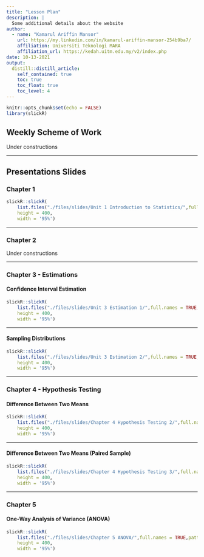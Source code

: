 ```yaml
---
title: "Lesson Plan"
description: |
  Some additional details about the website
author: 
  - name: "Kamarul Ariffin Mansor"
    url: https://my.linkedin.com/in/kamarul-ariffin-mansor-254b9ba7/
    affiliation: Universiti Teknologi MARA
    affiliation_url: https://kedah.uitm.edu.my/v2/index.php
date: 10-13-2021
output: 
  distill::distill_article:
    self_contained: true
    toc: true
    toc_float: true
    toc_level: 4
---
```


```r
knitr::opts_chunk$set(echo = FALSE)
library(slickR)
```

## Weekly Scheme of Work  

Under constructions  

***  

## Presentations Slides  

### Chapter 1  

```r
slickR::slickR(
    list.files("./files/slides/Unit 1 Introduction to Statistics/",full.names = TRUE,pattern = 'jpg'),
    height = 400,
    width = '95%')
```  

***  

### Chapter 2  

Under constructions  

***  

### Chapter 3 - Estimations  

#### Confidence Interval Estimation  

```r
slickR::slickR(
    list.files("./files/slides/Unit 3 Estimation 1/",full.names = TRUE,pattern = 'jpg'),
    height = 400,
    width = '95%')
```  

***  

#### Sampling Distributions  

```r
slickR::slickR(
    list.files("./files/slides/Unit 3 Estimation 2/",full.names = TRUE,pattern = 'jpg'),
    height = 400,
    width = '95%')
```

***  

### Chapter 4 - Hypothesis Testing  

#### Difference Between Two Means  

```r
slickR::slickR(
    list.files("./files/slides/Chapter 4 Hypothesis Testing 2/",full.names = TRUE,pattern = 'jpg'),
    height = 400,
    width = '95%')
```

***  

#### Difference Between Two Means (Paired Sample)  

```r
slickR::slickR(
    list.files("./files/slides/Chapter 4 Hypothesis Testing 3/",full.names = TRUE,pattern = 'jpg'),
    height = 400,
    width = '95%')
```  

***  

### Chapter 5  

#### One-Way Analysis of Variance (ANOVA)  

```r
slickR::slickR(
    list.files("./files/slides/Chapter 5 ANOVA/",full.names = TRUE,pattern = 'jpg'),
    height = 400,
    width = '95%')
```